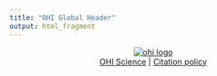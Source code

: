 ```yaml
---
title: "OHI Global Header"
output: html_fragment
---
```

<p align = "center">
[![ohi logo](pal_banner.png)](http://ohi-science.org)
<br>
[OHI Science](http://ohi-science.org) |
[Citation policy](http://ohi-science.org/citation-policy/)
</p>
